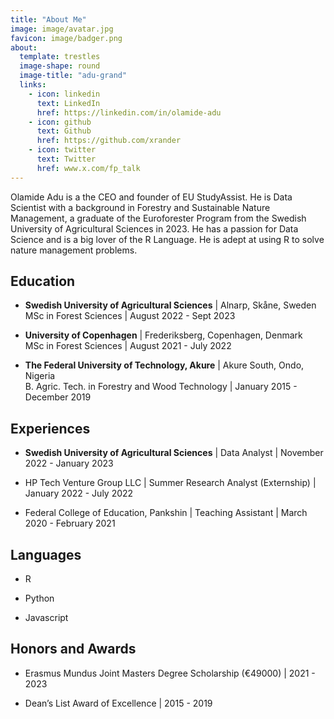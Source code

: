 ```yaml
---
title: "About Me"
image: image/avatar.jpg
favicon: image/badger.png
about:
  template: trestles
  image-shape: round
  image-title: "adu-grand"
  links:
    - icon: linkedin
      text: LinkedIn
      href: https://linkedin.com/in/olamide-adu
    - icon: github
      text: Github
      href: https://github.com/xrander
    - icon: twitter
      text: Twitter
      href: www.x.com/fp_talk
---
```


Olamide Adu is a the CEO and founder of EU StudyAssist. He is Data Scientist with a background in Forestry and Sustainable Nature Management, a graduate of the Euroforester Program from the Swedish University of Agricultural Sciences in 2023. He has a passion for Data Science and is a big lover of the R Language. He is adept at using R to solve nature management problems.

## Education

- **Swedish University of Agricultural Sciences** | Alnarp, Skåne, Sweden <br>
  MSc in Forest Sciences | August 2022 - Sept 2023
  
- **University of Copenhagen** | Frederiksberg, Copenhagen, Denmark <br> 
  MSc in Forest Sciences | August 2021 - July 2022
  
- **The Federal University of Technology, Akure** | Akure South, Ondo, Nigeria <br>
  B. Agric. Tech. in Forestry and Wood Technology | January 2015 - December 2019

## Experiences

- **Swedish University of Agricultural Sciences** | Data Analyst | November 2022 - January 2023

- HP Tech Venture Group LLC | Summer Research Analyst (Externship) | January 2022 - July 2022

- Federal College of Education, Pankshin | Teaching Assistant | March 2020 - February 2021

## Languages

- R

- Python

- Javascript

## Honors and Awards

- Erasmus Mundus Joint Masters Degree Scholarship (€49000) | 2021 - 2023

- Dean's List Award of Excellence | 2015 - 2019